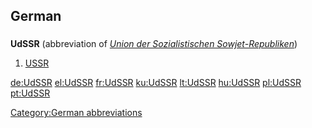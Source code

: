 ==German==

==={{abbreviation-old|de}}===
'''UdSSR''' {{f}} (abbreviation of ''[[Union der Sozialistischen Sowjet-Republiken]]'')

# [[USSR]]

[[Category:German abbreviations]]

[[de:UdSSR]]
[[el:UdSSR]]
[[fr:UdSSR]]
[[ku:UdSSR]]
[[lt:UdSSR]]
[[hu:UdSSR]]
[[pl:UdSSR]]
[[pt:UdSSR]]